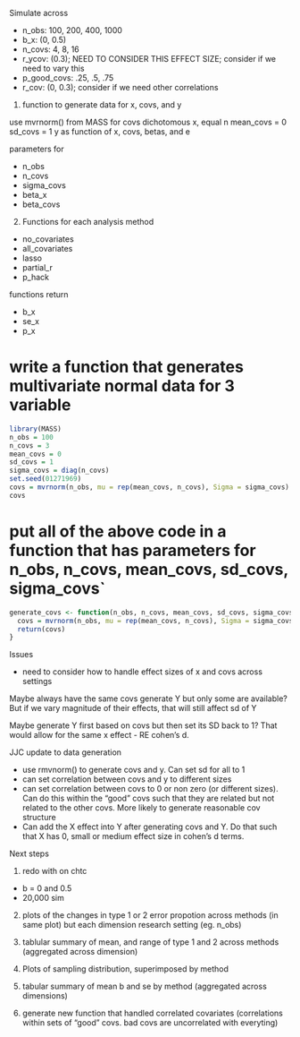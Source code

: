 Simulate across

- n_obs: 100, 200, 400, 1000
- b_x: (0, 0.5)
- n_covs: 4, 8, 16
- r_ycov: (0.3); NEED TO CONSIDER THIS EFFECT SIZE; consider if we need to vary this
- p_good_covs: .25, .5, .75
- r_cov: (0, 0.3); consider if we need other correlations 


1. function to generate data for x, covs, and y

use mvrnorm() from MASS for covs
dichotomous x, equal n
mean_covs = 0
sd_covs = 1
y as function of x, covs, betas, and e

parameters for 

- n_obs
- n_covs
- sigma_covs
- beta_x
- beta_covs 

 
2. Functions for each analysis method

- no_covariates
- all_covariates
- lasso 
- partial_r
- p_hack

functions return

- b_x
- se_x
- p_x





# write a function that generates multivariate normal data for 3 variable
```r
library(MASS)
n_obs = 100
n_covs = 3
mean_covs = 0
sd_covs = 1
sigma_covs = diag(n_covs)
set.seed(01271969)
covs = mvrnorm(n_obs, mu = rep(mean_covs, n_covs), Sigma = sigma_covs)
covs

```
# put all of the above code in a function that has parameters for n_obs, n_covs, mean_covs, sd_covs, sigma_covs`
```r
generate_covs <- function(n_obs, n_covs, mean_covs, sd_covs, sigma_covs){
  covs = mvrnorm(n_obs, mu = rep(mean_covs, n_covs), Sigma = sigma_covs)
  return(covs)
}

```

Issues

- need to consider how to handle effect sizes of x and covs across settings

Maybe always have the same covs generate Y but only some are available?  But if we vary magnitude of their effects, that will still affect sd of Y

Maybe generate Y first based on covs but then set its SD back to 1?  That would allow for the same x effect - RE cohen's d.



JJC update to data generation

- use rmvnorm() to generate covs and y.   Can set sd for all to 1
- can set correlation between covs and y to different sizes
- can set correlation between covs to 0 or non zero (or different sizes).  Can do this within the "good" covs such that they are related but not related to the other covs.  More likely to generate reasonable cov structure
- Can add the X effect into Y after generating covs and Y.  Do that such that X has 0, small or medium effect size in cohen's d terms.



Next steps

1.  redo with on chtc
  - b = 0 and 0.5
  - 20,000 sim

2.  plots of the changes in type 1 or 2 error propotion across methods (in same plot) but each dimension research setting (eg. n_obs)

3.  tablular summary of mean, and range of type 1 and 2 across methods (aggregated across dimension)

4.  Plots of sampling distribution, superimposed by method

5.  tabular summary of mean b and se by method (aggregated across dimensions)

6.  generate new function that handled correlated covariates (correlations within sets of "good" covs. bad covs are uncorrelated with everyting)



